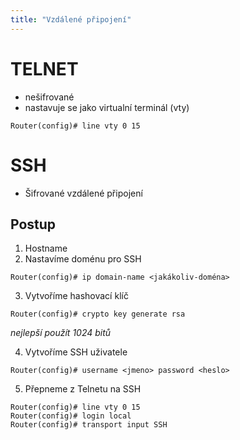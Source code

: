```yaml
---
title: "Vzdálené připojení"
---
```


# TELNET
- nešifrované
- nastavuje se jako virtualní terminál (vty)
```
Router(config)# line vty 0 15
```

# SSH
- Šifrované vzdálené připojení

## Postup
1. Hostname
2. Nastavíme doménu pro SSH
```
Router(config)# ip domain-name <jakákoliv-doména>
```
3. Vytvoříme hashovací klíč
```
Router(config)# crypto key generate rsa
```
*nejlepší použít 1024 bitů*

4. Vytvoříme SSH uživatele
```
Router(config)# username <jmeno> password <heslo>
```

5. Přepneme z Telnetu na SSH
```
Router(config)# line vty 0 15
Router(config)# login local
Router(config)# transport input SSH
```